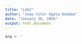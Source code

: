 ```yaml
---
title: "Lab2"
author: "Joao Vitor Ogata Kodama"
date: "January 26, 2016"
output: html_document
---
```


```r
arq <- '
```

